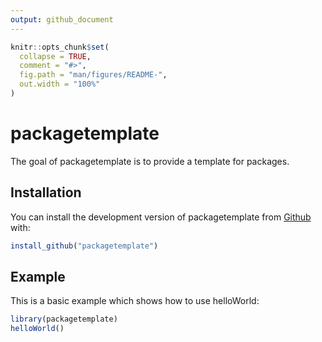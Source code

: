 ```yaml
---
output: github_document
---
```


<!-- README.md is generated from README.Rmd. Please edit that file -->

```r
knitr::opts_chunk$set(
  collapse = TRUE,
  comment = "#>",
  fig.path = "man/figures/README-",
  out.width = "100%"
)
```

# packagetemplate

<!-- badges: start -->
<!-- badges: end -->

The goal of packagetemplate is to provide a template for packages.

## Installation

You can install the development version of packagetemplate from [Github](https://github.com) with:

``` r
install_github("packagetemplate")
```

## Example

This is a basic example which shows how to use helloWorld:

```r
library(packagetemplate)
helloWorld()
```
